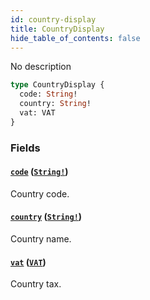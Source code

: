 ```yaml
---
id: country-display
title: CountryDisplay
hide_table_of_contents: false
---
```


No description

```graphql
type CountryDisplay {
  code: String!
  country: String!
  vat: VAT
}
```

### Fields

#### [`code`](#) ([`String!`](../../../developer/api-reference/scalars/string))

Country code.

#### [`country`](#) ([`String!`](../../../developer/api-reference/scalars/string))

Country name.

#### [`vat`](#) ([`VAT`](../../../developer/api-reference/objects/vat))

Country tax.
